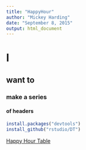 ```yaml
---
title: "HappyHour"
author: "Mickey Harding"
date: "September 8, 2015"
output: html_document
---
```


# I
## want to 
### make a series
#### of headers


```r
install.packages("devtools")
install_github("rstudio/DT")
```

[Happy Hour Table](HappyHourTable.html)



